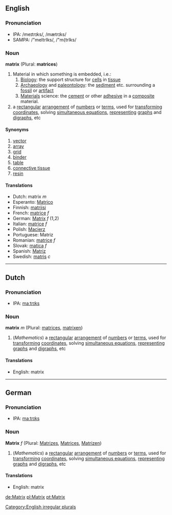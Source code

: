 ==English==
===Pronunciation===
*IPA: /meɪtrɪks/, /mætrɪks/
*SAMPA: /"meItrIks/, /"m{trIks/

===Noun===
'''matrix''' (Plural: '''matrices''')

#Material in which something is embedded, i.e.: 
##[[Biology]]: the support structure for [[cell]]s in [[tissue]]
##[[Archaeology]] and [[paleontology]]: the [[sediment]] etc. surrounding a [[fossil]] or [[artifact]]
##[[Material]]s science: the [[cement]] or other [[adhesive]] in a [[composite]] material.
#a [[rectangular]] [[arrangement]] of [[number]]s or [[term]]s, used for [[transform]]ing [[coordinate]]s, solving [[simultaneous equations]], [[represent]]ing [[graph]]s and [[digraph]]s, etc
====Synonyms====
#[[vector]]
#[[array]]
#[[grid]]
#[[binder]]
#[[table]]
#[[connective tissue]]
#[[resin]]

====Translations====
*Dutch: matrix ''m''
*Esperanto: [[Matrico]]
*Finnish: [[matriisi]]
*French: [[matrice]] ''f''
*German: [[Matrix]] ''f'' (1,2)
*Italian: [[matrice]] ''f''
*Polish: [[Macierz]]
*Portuguese: Matriz
*Romanian: [[matrice]] ''f''
*Slovak: [[matica#Slovak|matica]] ''f''
*Spanish: [[Matriz]]
*Swedish: [[matris]] ''c''

[[Category:English irregular plurals]]
----

==Dutch==
===Pronunciation===
*IPA: [[maːtrɪks]]

===Noun===
'''matrix''' ''m'' (Plural: [[matrices]], [[matrixen]])

#(''Mathematics'') a [[rectangular]] [[arrangement]] of [[number]]s or [[term]]s, used for [[transform]]ing [[coordinate]]s, solving [[simultaneous equations]], [[represent]]ing [[graph]]s and [[digraph]]s, etc

====Translations====
*English: matrix 

----
==German==
===Pronunciation===
*IPA: [[maːtrɪks]]

===Noun===
'''Matrix''' ''f'' (Plural: [[Matrizes]], [[Matrices]], [[Matrizen]])

#(''Mathematics'') a [[rectangular]] [[arrangement]] of [[number]]s or [[term]]s, used for [[transform]]ing [[coordinate]]s, solving [[simultaneous equations]], [[represent]]ing [[graph]]s and [[digraph]]s, etc

====Translations====
*English: matrix

[[de:Matrix]]
[[pl:Matrix]]
[[pt:Matrix]]